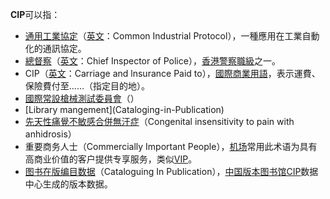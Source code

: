 '''CIP'''可以指：
* [[通用工業協定|通用工業協定]]（[[英文|英文]]：Common Industrial Protocol），一種應用在工業自動化的通訊協定。
* [[總督察|總督察]]（[[英文|英文]]：Chief Inspector of Police），[[香港警察職級|香港警察職級]]之一。
* CIP（[[英文|英文]]：Carriage and lnsurance Paid to），[[國際商業用語|國際商業用語]]，表示運費、保險費付至……（指定目的地）。
* [[國際常設槍械測試委員會|國際常設槍械測試委員會]]（{{Lang-fr|Commission Internationale Permanente pour l'Epreuve des Armes à Feu Portatives}}）
*[Library mangement](Cataloging-in-Publication)
*[[先天性痛覺不敏感合併無汗症|先天性痛覺不敏感合併無汗症]]（Congenital insensitivity to pain with anhidrosis）
*重要商务人士（Commercially Important People），[[机场|机场]]常用此术语为具有高商业价值的客户提供专享服务，类似[[重要人物|VIP]]。
*[[图书在版编目数据|图书在版编目数据]]（Cataloguing In Publication），[[中国版本图书馆|中国版本图书馆]]CIP数据中心生成的版本数据。

{{disambig|cat=三字拉丁字母縮寫消歧義}}